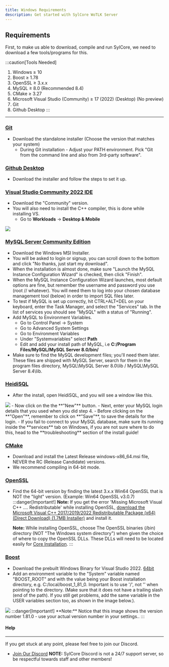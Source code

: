 ```yaml
---
title: Windows Requirements
description: Get started with SylCore WoTLK Server
---
```



## Requirements

First, to make us able to download, compile and run SylCore, we need to download a few tools/programs for this.

:::caution[Tools Needed]
1. Windows ≥ 10
2. Boost ≥ 1.78
3. OpenSSL ≥ 3.x.x
4. MySQL ≥ 8.0 (Recommended 8.4)
5. CMake ≥ 3.27
6. Microsoft Visual Studio (Community) ≥ 17 (2022) (Desktop) (No preview)
7. Git
8. Github Desktop
:::
---

### [Git](https://git-scm.com/downloads/win)
   - Download the standalone installer (Choose the version that matches your system)
      - During Git installation - Adjust your PATH environment. Pick "Git from the command line and also from 3rd-party software".


### [Github Desktop](https://github.com/apps/desktop)
   - Download the installer and follow the steps to set it up.


### [Visual Studio Community 2022 IDE](https://visualstudio.microsoft.com/downloads/)
   - Download the "Community" version.
   - You will also need to install the C++ compiler, this is done while installing VS.
      - Go to **Workloads** -> **Desktop & Mobile**

   <img src={VisualStudioGuide.src} />

### [MySQL Server Community Edition](https://dev.mysql.com/downloads/mysql/8.4.html)
   - Download the Windows MSI Installer.
   - You will be asked to login or signup, you can scroll down to the bottom and click "No thanks, just start my download".
   - When the installation is almost done, make sure "Launch the MySQL Instance Configuration Wizard" is checked, then click "Finish".
   - When the MySQL Instance Configuration Wizard launches, most default options are fine, but remember the username and password you use (root // whatever). You will need them to log into your chosen database management tool (below) in order to import SQL files later.
   - To test if MySQL is set up correctly, hit CTRL+ALT+DEL on your keyboard, enter the Task Manager, and select the "Services" tab. In the list of services you should see "MySQL" with a status of "Running".
   - Add MySQL to Environment Variables.
      - Go to Control Panel -> System
      - Go to Advanced System Settings
      - Go to Environment Variables
      - Under "Systemvariables" select **Path**
      - Edit and add your install path of MySQL, i.e **C:/Program Files/MySQL/MySQL Server 8.0/bin/**
   - Make sure to find the MySQL development files; you'll need them later. These files are shipped with MySQL Server, search for them in the program files directory, MySQL\MySQL Server 8.0\lib / MySQL\MySQL Server 8.4\lib.




### [HeidiSQL](https://www.heidisql.com/download.php)
   - After the install, open HeidiSQL, and you will see a window like this.
   
   <img src={HeidiSQLGuide.src} />
   - Now click on the the **"New"** button.
   - Next, enter your MySQL login details that you used when you did step 4.
      - Before clicking on the **"Open"**, remember to click on **"Save"**, to save the details for the login.
   - If you fail to connect to your MySQL database, make sure its running inside the **services** tab on Windows, if you are not sure where to do this, head to the **troubleshooting** section of the install guide!


### [CMake](https://cmake.org/download/)
   - Download and install the Latest Release windows-x86_64.msi file, NEVER the RC (Release Candidate) versions.
   - We recommend compiling in 64-bit mode.

### [OpenSSL](https://slproweb.com/products/Win32OpenSSL.html)
   - Find the 64-bit version by finding the latest 3.x.x Win64 OpenSSL that is NOT the "light" version. (Example: Win64 OpenSSL v3.0.7)
   :::danger[Important!]
      **Note:** If you get the error 'Missing Microsoft Visual C++ .... Redistributable' while installing OpenSSL, [download the Microsoft Visual C++ 2017/2019/2022 Redistributable Package (x64) (Direct Download) (1.7MB Installer)](https://aka.ms/vs/17/release/vc_redist.x64.exe) and install it.
      
      **Note:** While installing OpenSSL, choose The OpenSSL binaries (/bin) directory (NOT "The Windows system directory") when given the choice of where to copy the OpenSSL DLLs. These DLLs will need to be located easily for [Core Installation]().
   :::

### [Boost](https://www.boost.org)
   - Download the prebuilt Windows Binary for Visual Studio 2022. [64bit](https://sourceforge.net/projects/boost/files/boost-binaries/1.81.0/boost_1_81_0-msvc-14.3-64.exe/download)
   - Add an environment variable to the "System" variable named "BOOST_ROOT" and with the value being your Boost installation directory, e.g. C:/local/boost_1_81_0. Important is to use '/', not '\' when pointing to the directory. (Make sure that it does not have a trailing slash (end of the path). If you still get problems, add the same variable in the USER variables section too, as shown in the image below.).

<img src={BoostGuide.src} />
:::danger[Important!]
   **Note:** Notice that this image shows the version number 1.81.0 - use your actual version number in your settings..
:::

#### Help
---
If you get stuck at any point, please feel free to join our Discord.

   - [Join Our Discord](https://discord.gg/BQBD5MqspY) **NOTE:** SylCore Discord is not a 24/7 support server, so be respectful towards staff and other members!
